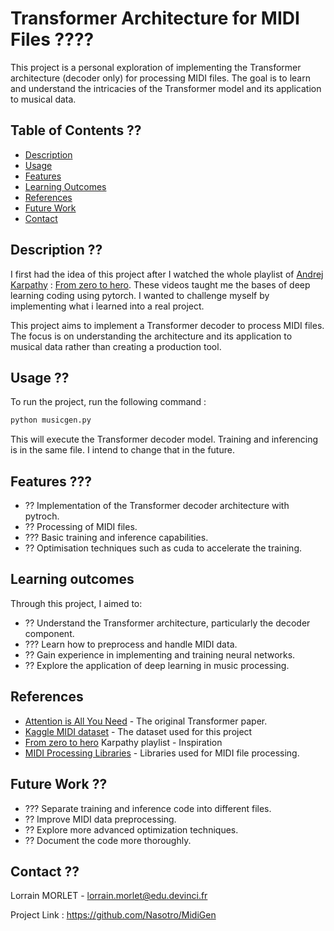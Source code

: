 # Transformer Architecture for MIDI Files ????

This project is a personal exploration of implementing the Transformer architecture (decoder only) for processing MIDI files. 
The goal is to learn and understand the intricacies of the Transformer model and its application to musical data.

## Table of Contents ??

- [Description](#description)
- [Usage](#usage)
- [Features](#features)
- [Learning Outcomes](#learning-outcomes)
- [References](#references)
- [Future Work](#future-work)
- [Contact](#contact)

## Description ??

I first had the idea of this project after I watched the whole playlist of [Andrej Karpathy](https://github.com/karpathy) : [From zero to hero](https://www.youtube.com/watch?v=VMj-3S1tku0&list=PLAqhIrjkxbuWI23v9cThsA9GvCAUhRvKZ). These videos taught me the bases of deep learning coding using pytorch. I wanted to challenge myself by implementing what i learned into a real project. 

This project aims to implement a Transformer decoder to process MIDI files. The focus is on understanding the architecture and its application to musical data rather than creating a production tool.

## Usage ??

To run the project, run the following command : 
```bash
python musicgen.py
```
This will execute the Transformer decoder model. Training and inferencing is in the same file. I intend to change that in the future.

## Features ???

- ?? Implementation of the Transformer decoder architecture with pytroch.
- ?? Processing of MIDI files.
- ??? Basic training and inference capabilities.
- ?? Optimisation techniques such as cuda to accelerate the training.

## Learning outcomes
Through this project, I aimed to:
- ?? Understand the Transformer architecture, particularly the decoder component.
- ??? Learn how to preprocess and handle MIDI data.
- ?? Gain experience in implementing and training neural networks.
- ?? Explore the application of deep learning in music processing.

## References

- [Attention is All You Need](https://arxiv.org/abs/1706.03762) - The original Transformer paper.
- [Kaggle MIDI dataset](https://www.kaggle.com/datasets/soumikrakshit/classical-music-midi) - The dataset used for this project
- [From zero to hero](https://www.youtube.com/watch?v=VMj-3S1tku0&list=PLAqhIrjkxbuWI23v9cThsA9GvCAUhRvKZ) Karpathy playlist - Inspiration
- [MIDI Processing Libraries](https://mido.readthedocs.io/en/stable/) - Libraries used for MIDI file processing.

## Future Work ??

- ??? Separate training and inference code into different files.
- ?? Improve MIDI data preprocessing.
- ?? Explore more advanced optimization techniques.
- ?? Document the code more thoroughly.

## Contact ??

Lorrain MORLET - lorrain.morlet@edu.devinci.fr

Project Link : https://github.com/Nasotro/MidiGen

